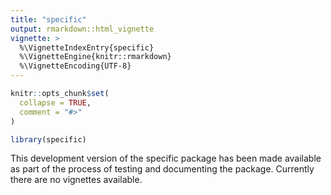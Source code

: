 ```yaml
---
title: "specific"
output: rmarkdown::html_vignette
vignette: >
  %\VignetteIndexEntry{specific}
  %\VignetteEngine{knitr::rmarkdown}
  %\VignetteEncoding{UTF-8}
---
```


```r
knitr::opts_chunk$set(
  collapse = TRUE,
  comment = "#>"
)
```

```r
library(specific)
```
This development version of the specific package has been made available as part of the process of testing and documenting the package. Currently there are no vignettes available.
